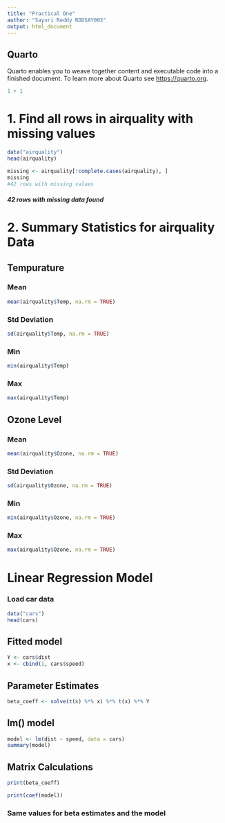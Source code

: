 ```yaml
---
title: "Practical One"
author: "Sayuri Reddy RDDSAY003"
output: html_document
---
```


## Quarto

Quarto enables you to weave together content and executable code into a finished document. To learn more about Quarto see <https://quarto.org>.

```r
1 + 1
```

# 1. Find all rows in airquality with missing values

```r
data("airquality")
head(airquality)

missing <- airquality[!complete.cases(airquality), ]
missing
#42 rows with missing values
```

##### 42 rows with missing data found

# 2. Summary Statistics for airquality Data

## Tempurature

### Mean

```r
mean(airquality$Temp, na.rm = TRUE)
```

### Std Deviation

```r
sd(airquality$Temp, na.rm = TRUE)
```

### Min

```r
min(airquality$Temp)
```

### Max

```r
max(airquality$Temp)
```

## Ozone Level

### Mean

```r
mean(airquality$Ozone, na.rm = TRUE)
```

### Std Deviation

```r
sd(airquality$Ozone, na.rm = TRUE)
```

### Min

```r
min(airquality$Ozone, na.rm = TRUE)
```

### Max

```r
max(airquality$Ozone, na.rm = TRUE)
```

# Linear Regression Model

### Load car data

```r
data("cars")
head(cars)
```

## Fitted model

```r
Y <- cars$dist
x <- cbind(1, cars$speed)
```

## Parameter Estimates

```r
beta_coeff <- solve(t(x) %*% x) %*% t(x) %*% Y
```

## lm() model

```r
model <- lm(dist ~ speed, data = cars)
summary(model)
```

## Matrix Calculations

```r
print(beta_coeff)
```

```r
print(coef(model))
```

### Same values for beta estimates and the model
